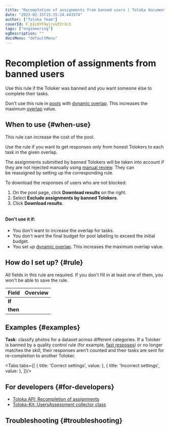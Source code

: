 ```yaml
---
title: "Recompletion of assignments from banned users | Toloka documentation"
date: "2023-02-15T15:15:24.443374"
author: ["Toloka Team"]
coverId: F_bIcOYF9yjrxkPZrXc3
tags: ["engineering"]
ogDescription: ""
docsMenu: "defaultMenu"
---
```



# Recompletion of assignments from banned users

Use this rule if the Toloker was banned and you want someone else to complete their tasks.

<Note mode="note" title="Note">

Don't use this rule in [pools](/docs/glossary#pool) with [dynamic overlap](/docs/guide/dynamic-overlap). This increases the maximum [overlap](/docs/glossary#overlap) value.

</Note>

## When to use {#when-use}

<Note mode="restriction" title="Alert">

This rule can increase the cost of the pool.

</Note>

Use the rule if you want to get responses only from honest Tolokers to each task in the given overlap.

The assignments submitted by banned Tolokers will be taken into account if they are not rejected manually using [manual review](/docs/glossary#assignment-review). They can be reassigned by setting up the corresponding rule.

To download the responses of users who are not blocked:

1. On the pool page, click **Download results** on the right.
1. Select **Exclude assignments by banned Tolokers**.
1. Click **Download results**.

<Image width="373px" withBackground imageId="1675426739167" alt="" />

#### Don't use it if:

- You don't want to increase the overlap for tasks.
- You don't want the final budget for pool labeling to exceed the initial budget.
- You set up [dynamic overlap](/docs/guide/dynamic-overlap). This increases the maximum overlap value.

## How do I set up? {#rule}

<Note mode="restriction" title="Alert">

All fields in this rule are required. If you don't fill in at least one of them, you won't be able to save the rule.

</Note>

**Field** | **Overview**
----- | -----
**If** | <RestoreTaskOverlapTable1/>
**then** | <RestoreTaskOverlapTable2/>

## Examples {#examples}

**Task**: classify photos for a dataset across different categories. If a Toloker is banned by a quality control rule (for example, [fast resposes](/docs/guide/quick-answers)) or no longer matches the skill, their responses aren't counted and their tasks are sent for re-completion to another Toloker.

<Tabs tabs={[
  { title: 'Correct settings', value: <RestoreTaskOverlapList1/> },
  { title: 'Incorrect settings', value: <RestoreTaskOverlapList2/> },
]}/>

## For developers {#for-developers}

- [Toloka API: Recompletion of assignments](/docs/api/restore-task-overlap)
- [Toloka-Kit: UsersAssessment collector class](/docs/toloka-kit/reference/toloka.client.collectors.UsersAssessment)

## Troubleshooting {#troubleshooting}

<FaqOverlap/>

<FaqChangeOverlap/>

<FaqSkillForEveryPool/>

<FaqSkillForDifferentProjects/>

<FaqOutputFormat/>

<FaqClassifyUsers/>

<ContactGuideSupport/>

